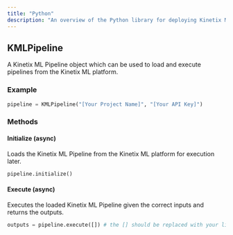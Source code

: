 ```yaml
---
title: "Python"
description: "An overview of the Python library for deploying Kinetix ML pipelines."
---
```


## KMLPipeline

A Kinetix ML Pipeline object which can be used to load and execute pipelines from the Kinetix ML platform.

### Example

```Python
pipeline = KMLPipeline("[Your Project Name]", "[Your API Key]")
```

### Methods

#### Initialize (async)

Loads the Kinetix ML Pipeline from the Kinetix ML platform for execution later.

```Python
pipeline.initialize()
```

#### Execute (async)

Executes the loaded Kinetix ML Pipeline given the correct inputs and returns the outputs.

```Python
outputs = pipeline.execute([]) # the [] should be replaced with your list of inputs
```
